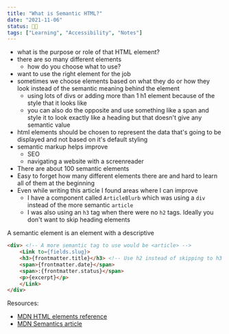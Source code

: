 ```yaml
---
title: "What is Semantic HTML?"
date: "2021-11-06"
status: 👩‍🌾
tags: ["Learning", "Accessibility", "Notes"]
---
```


- what is the purpose or role of that HTML element? 
- there are so many different elements
    - how do you choose what to use? 
- want to use the right element for the job
- sometimes we choose elements based on what they do or how they look instead of the semantic meaning behind the element
    - using lots of divs or adding more than 1 h1 element because of the style that it looks like 
    - you can also do the opposite and use something like a span and style it to look exactly like a heading but that doesn't give any semantic value
- html elements should be chosen to represent the data that's going to be displayed and not based on it's default styling
- semantic markup helps improve
    - SEO
    - navigating a website with a screenreader
- There are about 100 semantic elements 
- Easy to forget how many different elements there are and hard to learn all of them at the beginning
- Even while writing this article I found areas where I can improve
    - I have a component called `ArticleBlurb` which was using a `div` instead of the more semantic `article`
    - I was also using an `h3` tag when there were no `h2` tags. Ideally you don't want to skip heading elements

A semantic element is an element with a descriptive 

```html
<div> <!-- A more semantic tag to use would be <article> -->
    <Link to={fields.slug}>
    <h3>{frontmatter.title}</h3> <!-- Use h2 instead of skipping to h3 -->
    <span>{frontmatter.date}</span>
    <span>:{frontmatter.status}</span>
    <p>{excerpt}</p>
    </Link>
</div>
```

Resources: 
- [MDN HTML elements reference](https://developer.mozilla.org/en-US/docs/Web/HTML/Element)
- [MDN Semantics article](https://developer.mozilla.org/en-US/docs/Glossary/Semantics#semantics_in_html)
